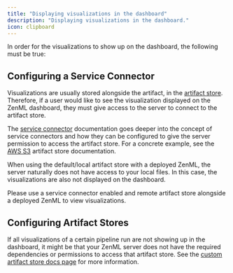 ```yaml
---
title: "Displaying visualizations in the dashboard"
description: "Displaying visualizations in the dashboard."
icon: clipboard
---
```


In order for the visualizations to show up on the dashboard, the following must be true:

## Configuring a Service Connector

Visualizations are usually stored alongside the artifact, in the [artifact store](latest/stack-components/artifact-stores). Therefore, if a user would like to see the visualization displayed on the ZenML dashboard, they must give access to the server to connect to the artifact store.

The [service connector](latest/usage/resource-data-management/auth-management) documentation goes deeper into the concept of service connectors and how they can be configured to give the server permission to access the artifact store. For a concrete example, see the [AWS S3](latest/stack-components/artifact-stores/s3) artifact store documentation.

<Info>
When using the default/local artifact store with a deployed ZenML, the server naturally does not have access to your local files. In this case, the visualizations are also not displayed on the dashboard.

Please use a service connector enabled and remote artifact store alongside a deployed ZenML to view visualizations.
</Info>

## Configuring Artifact Stores

If all visualizations of a certain pipeline run are not showing up in the dashboard, it might be that your ZenML server does not have the required dependencies or permissions to access that artifact store. See the [custom artifact store docs page](latest/stack-components/artifact-stores/custom#enabling-artifact-visualizations-with-custom-artifact-stores) for more information.

